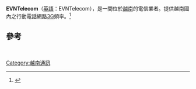 {{Infobox_Company
 |company_name = EVNTelecom
 |abbreviated name = EVNTelecom
 |brand = EVNTelecom
 |company_type = 電信公司
 |parent= EVN Group
 |location =  {{VNM}} [[河內|河內]]
 |slogan = '''連接‧力量'''<br>Connecting power
 |num_employees = 至少3000
 |industry = [[電信|電信]]、[[網路|網路]]
 |products = 電信、網路
 |homepage = [http://www.evntelecom.com.vn]
|
 }}
'''EVNTelecom'''（[[英語|英語]]：EVNTelecom），是一間位於[[越南|越南]]的電信業者。提供越南國內之行動電話網路[[3G|3G]]頻率。<ref>{{Cite web |url=http://www.cellular-news.com/story/43742.php |title=Cellular-news.com |accessdate=2012-02-06 |archive-date=2012-03-04 |archive-url=https://web.archive.org/web/20120304015407/http://www.cellular-news.com/story/43742.php |dead-url=no }}</ref>

==參考==
{{Reflist}}

[[Category:越南通訊|Category:越南通訊]]
<br>
{{越南小作品}}